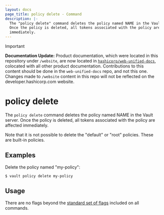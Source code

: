 ```yaml
---
layout: docs
page_title: policy delete - Command
description: |-
  The "policy delete" command deletes the policy named NAME in the Vault server.
  Once the policy is deleted, all tokens associated with the policy are affected
  immediately.
---
```


> [!IMPORTANT]  
> **Documentation Update:** Product documentation, which were located in this repository under `/website`, are now located in [`hashicorp/web-unified-docs`](https://github.com/hashicorp/web-unified-docs), colocated with all other product documentation. Contributions to this content should be done in the `web-unified-docs` repo, and not this one. Changes made to `/website` content in this repo will not be reflected on the developer.hashicorp.com website.

# policy delete

The `policy delete` command deletes the policy named NAME in the Vault server.
Once the policy is deleted, all tokens associated with the policy are affected
immediately.

Note that it is not possible to delete the "default" or "root" policies. These
are built-in policies.

## Examples

Delete the policy named "my-policy":

```shell-session
$ vault policy delete my-policy
```

## Usage

There are no flags beyond the [standard set of flags](/vault/docs/commands)
included on all commands.
